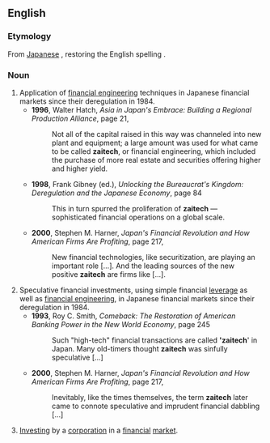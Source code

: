 ==English==

===Etymology===
From [[Japanese]] {{rfscript|Japanese}} {{term|zaiteku||wealth technology}}, restoring the English spelling {{term|tech}}.

===Noun===
{{en-noun}}

# Application of [[financial engineering]] techniques in Japanese financial markets since their deregulation in 1984.
#*'''1996''', Walter Hatch, ''Asia in Japan's Embrace: Building a Regional Production Alliance'', page 21,
#*:Not all of the capital raised in this way was channeled into new plant and equipment; a large amount was used for what came to be called '''zaitech''', or financial engineering, which included the purchase of more real estate and securities offering higher and higher yield.
#*'''1998''', Frank Gibney (ed.), ''Unlocking the Bureaucrat's Kingdom: Deregulation and the Japanese Economy'', page 84
#*:This in turn spurred the proliferation of '''zaitech''' — sophisticated financial operations on a global scale.
#*'''2000''', Stephen M. Harner, ''Japan's Financial Revolution and How American Firms Are Profiting'', page 217,
#*:New financial technologies, like securitization, are playing an important role [...]. And the leading sources of the new positive '''zaitech''' are firms like [...].
# Speculative financial investments, using simple financial [[w:leverage (financial)|leverage]] as well as [[financial engineering]], in Japanese financial markets since their deregulation in 1984.
#*'''1993''', Roy C. Smith, ''Comeback: The Restoration of American Banking Power in the New World Economy'', page 245
#*:Such "high-tech" financial transactions are called ''''zaitech'''' in Japan. Many old-timers thought '''zaitech''' was sinfully speculative […]
#*'''2000''', Stephen M. Harner, ''Japan's Financial Revolution and How American Firms Are Profiting'', page 217,
#*:Inevitably, like the times themselves, the term '''zaitech''' later came to connote speculative and imprudent financial dabbling […]
# {{rfv-sense}} [[invest|Investing]] by a [[corporation]] in a [[financial]] [[market]].